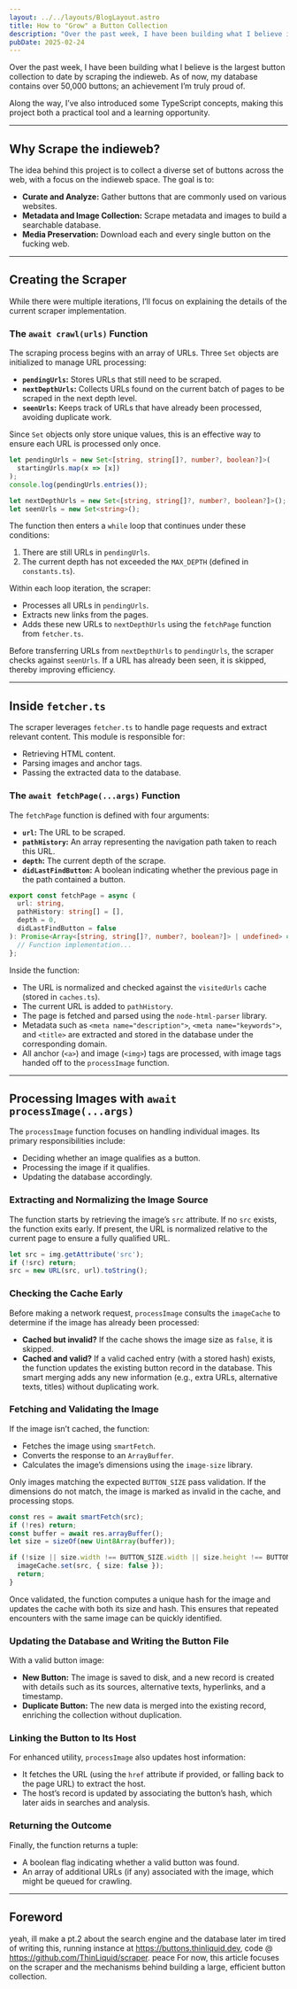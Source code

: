 ```yaml
---
layout: ../../layouts/BlogLayout.astro
title: How to "Grow" a Button Collection
description: "Over the past week, I have been building what I believe is the largest button collection to date by scraping the indieweb. As of now, my database contains over 50,000 buttons; an achievement I’m truly proud of."
pubDate: 2025-02-24
---
```

Over the past week, I have been building what I believe is the largest button collection to date by scraping the indieweb. As of now, my database contains over 50,000 buttons; an achievement I’m truly proud of.

Along the way, I’ve also introduced some TypeScript concepts, making this project both a practical tool and a learning opportunity.

---

## Why Scrape the indieweb?
The idea behind this project is to collect a diverse set of buttons across the web, with a focus on the indieweb space. The goal is to:
- **Curate and Analyze:** Gather buttons that are commonly used on various websites.
- **Metadata and Image Collection:** Scrape metadata and images to build a searchable database.
- **Media Preservation:** Download each and every single button on the fucking web.
---
## Creating the Scraper
While there were multiple iterations, I’ll focus on explaining the details of the current scraper implementation.

### The `await crawl(urls)` Function
The scraping process begins with an array of URLs. Three `Set` objects are initialized to manage URL processing:
- **`pendingUrls`:** Stores URLs that still need to be scraped.
- **`nextDepthUrls`:** Collects URLs found on the current batch of pages to be scraped in the next depth level.
- **`seenUrls`:** Keeps track of URLs that have already been processed, avoiding duplicate work.

Since `Set` objects only store unique values, this is an effective way to ensure each URL is processed only once.

```ts
let pendingUrls = new Set<[string, string[]?, number?, boolean?]>(
  startingUrls.map(x => [x])
);
console.log(pendingUrls.entries());

let nextDepthUrls = new Set<[string, string[]?, number?, boolean?]>();
let seenUrls = new Set<string>();
```

The function then enters a `while` loop that continues under these conditions:

1. There are still URLs in `pendingUrls`.
2. The current depth has not exceeded the `MAX_DEPTH` (defined in `constants.ts`).

Within each loop iteration, the scraper:

- Processes all URLs in `pendingUrls`.
- Extracts new links from the pages.
- Adds these new URLs to `nextDepthUrls` using the `fetchPage` function from `fetcher.ts`.

Before transferring URLs from `nextDepthUrls` to `pendingUrls`, the scraper checks against `seenUrls`. If a URL has already been seen, it is skipped, thereby improving efficiency.

---
## Inside `fetcher.ts`
The scraper leverages `fetcher.ts` to handle page requests and extract relevant content. This module is responsible for:
- Retrieving HTML content.
- Parsing images and anchor tags.
- Passing the extracted data to the database.

### The `await fetchPage(...args)` Function
The `fetchPage` function is defined with four arguments:
- **`url`:** The URL to be scraped.
- **`pathHistory`:** An array representing the navigation path taken to reach this URL.
- **`depth`:** The current depth of the scrape.
- **`didLastFindButton`:** A boolean indicating whether the previous page in the path contained a button.

```ts
export const fetchPage = async (
  url: string,
  pathHistory: string[] = [],
  depth = 0,
  didLastFindButton = false
): Promise<Array<[string, string[]?, number?, boolean?]> | undefined> => {
  // Function implementation...
};
```
Inside the function:
- The URL is normalized and checked against the `visitedUrls` cache (stored in `caches.ts`).
- The current URL is added to `pathHistory`.
- The page is fetched and parsed using the `node-html-parser` library.
- Metadata such as `<meta name="description">`, `<meta name="keywords">`, and `<title>` are extracted and stored in the database under the corresponding domain.
- All anchor (`<a>`) and image (`<img>`) tags are processed, with image tags handed off to the `processImage` function.
---

## Processing Images with `await processImage(...args)`
The `processImage` function focuses on handling individual images. Its primary responsibilities include:
- Deciding whether an image qualifies as a button.
- Processing the image if it qualifies.
- Updating the database accordingly.
### Extracting and Normalizing the Image Source
The function starts by retrieving the image’s `src` attribute. If no `src` exists, the function exits early. If present, the URL is normalized relative to the current page to ensure a fully qualified URL.
```ts
let src = img.getAttribute('src');
if (!src) return;
src = new URL(src, url).toString();
```
### Checking the Cache Early
Before making a network request, `processImage` consults the `imageCache` to determine if the image has already been processed:
- **Cached but invalid?** If the cache shows the image size as `false`, it is skipped.
- **Cached and valid?** If a valid cached entry (with a stored hash) exists, the function updates the existing button record in the database. This smart merging adds any new information (e.g., extra URLs, alternative texts, titles) without duplicating work.
### Fetching and Validating the Image
If the image isn’t cached, the function:
- Fetches the image using `smartFetch`.
- Converts the response to an `ArrayBuffer`.
- Calculates the image’s dimensions using the `image-size` library.

Only images matching the expected `BUTTON_SIZE` pass validation. If the dimensions do not match, the image is marked as invalid in the cache, and processing stops.
```ts
const res = await smartFetch(src);
if (!res) return;
const buffer = await res.arrayBuffer(); 
let size = sizeOf(new Uint8Array(buffer));

if (!size || size.width !== BUTTON_SIZE.width || size.height !== BUTTON_SIZE.height) {
  imageCache.set(src, { size: false });
  return;
}
```
Once validated, the function computes a unique hash for the image and updates the cache with both its size and hash. This ensures that repeated encounters with the same image can be quickly identified.
### Updating the Database and Writing the Button File
With a valid button image:
- **New Button:** The image is saved to disk, and a new record is created with details such as its sources, alternative texts, hyperlinks, and a timestamp.
- **Duplicate Button:** The new data is merged into the existing record, enriching the collection without duplication.
### Linking the Button to Its Host
For enhanced utility, `processImage` also updates host information:
- It fetches the URL (using the `href` attribute if provided, or falling back to the page URL) to extract the host.
- The host’s record is updated by associating the button’s hash, which later aids in searches and analysis.

### Returning the Outcome
Finally, the function returns a tuple:
- A boolean flag indicating whether a valid button was found.
- An array of additional URLs (if any) associated with the image, which might be queued for crawling.
---
## Foreword
yeah, ill make a pt.2 about the search engine and the database later im tired of writing this, running instance at https://buttons.thinliquid.dev, code @ https://github.com/ThinLiquid/scraper. peace For now, this article focuses on the scraper and the mechanisms behind building a large, efficient button collection.
